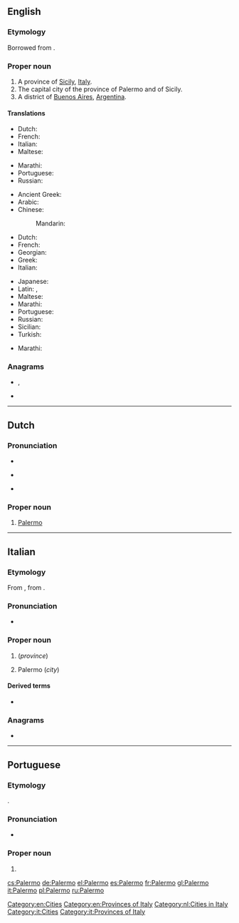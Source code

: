 ==English==

===Etymology===
Borrowed from {{etyl|it|en}} {{m|it|Palermo}}.

===Proper noun===
{{wikipedia}}
{{en-proper noun}}

# A province of [[Sicily]], [[Italy]].
# The capital city of the province of Palermo and of Sicily.
# A district of [[Buenos Aires]], [[Argentina]].

====Translations====
{{trans-top|province}}
* Dutch: {{t|nl|Palermo}}
* French: {{t+|fr|Palerme|f}}
* Italian: {{t+|it|Palermo|f}}
* Maltese: {{t|mt|Provinċja ta' Palermo|alt=il-Provinċja ta' Palermo}}
{{trans-mid}}
* Marathi: {{t|mr|पालेर्मो|tr=pālermo|sc=Deva}}
* Portuguese: {{t|pt|Palermo|f}}
* Russian: {{t+|ru|Пале́рмо|m}}
{{trans-bottom}}

{{trans-top|city}}
* Ancient Greek: {{t|grc|Πάνορμος|f}}
* Arabic: {{t|ar|بَلَرْم}}
* Chinese:
*: Mandarin: {{t+|cmn|巴勒莫|tr=Bālèmò|sc=Hani}}
* Dutch: {{t|nl|Palermo}}
* French: {{t+|fr|Palerme|f}}
* Georgian: {{t|ka|პალერმო}}
* Greek: {{t+|el|Παλέρμο|n}}
* Italian: {{t+|it|Palermo|f}}
{{trans-mid}}
* Japanese: {{t|ja|パレルモ|tr=Parerumo}}
* Latin: {{t|la|Panormus|f}}, {{t|la|Panormum|n}}
* Maltese: {{t|mt|Palermo}}
* Marathi: {{t|mr|पालेर्मो|tr=pālermo|sc=Deva}}
* Portuguese: {{t|pt|Palermo|f}}
* Russian: {{t+|ru|Пале́рмо|m}}
* Sicilian: {{t|scn|Palermu}}
* Turkish: {{t|tr|Palermo}}
{{trans-bottom}}

{{trans-top|district of Buenos Aires}}
* Marathi: {{t|mr|पालेर्मो|tr=pālermo|sc=Deva}}
{{trans-mid}}
{{trans-bottom}}

===Anagrams===
* {{l|en|pleroma}}, {{l|en|Pleroma}}
* {{l|en|polearm}}

[[Category:en:Cities]]
[[Category:en:Provinces of Italy]]

----

==Dutch==
{{wikipedia|lang=nl}}

===Pronunciation===
* {{IPA|/paːˈlɛrmoː/|lang=nl}}
* {{a|BE}} {{IPA|[paˈlɛrmoː]|lang=nl}}
* {{a|NL}} {{IPA|[paˈlɛrmoʊ̯]|lang=nl}}

===Proper noun===
{{nl-proper noun}}

# [[Palermo#English|Palermo]]

[[Category:nl:Cities in Italy]]

----

==Italian==
{{wikipedia|lang=it}}

===Etymology===
From {{etyl|la|it}} {{m|la|Panormus}}, from {{etyl|grc|it}} {{m|grc|Πάνορμος}}.

===Pronunciation===
* {{audio|It-Palermo.ogg|Audio|lang=it}}

===Proper noun===
{{it-proper noun|g=f}}

# {{l|en|Palermo}} (''province'')
# Palermo (''city'')

====Derived terms====
* {{l|it|palermitano}}

===Anagrams===
* {{l|it|pleroma}}

[[Category:it:Cities]]
[[Category:it:Provinces of Italy]]

----

==Portuguese==

===Etymology===
{{bor|pt|it|Palermo}}.

===Pronunciation===
* {{a|Brazil}} {{IPA|/pa.ˈlɛʁ.mu/|lang=pt}}

===Proper noun===
{{pt-proper noun|f}}

# {{place|pt|city/and/province|r/Sicily|c/Italy|t1=Palermo}}

[[cs:Palermo]]
[[de:Palermo]]
[[el:Palermo]]
[[es:Palermo]]
[[fr:Palermo]]
[[gl:Palermo]]
[[it:Palermo]]
[[pl:Palermo]]
[[ru:Palermo]]
